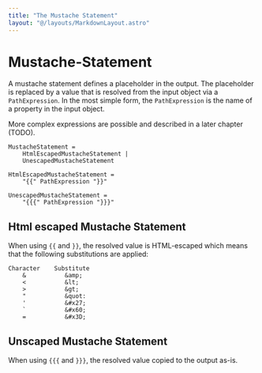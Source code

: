 ```yaml
---
title: "The Mustache Statement"
layout: "@/layouts/MarkdownLayout.astro"
---
```


# Mustache-Statement

A mustache statement defines a placeholder in the output. The placeholder is replaced by a value that is resolved from the input object
via a `PathExpression`. In the most simple form, the `PathExpression` is the name of a property in the input object.

More complex expressions are possible and described in a later chapter (TODO).

```
MustacheStatement =
    HtmlEscapedMustacheStatement |
    UnescapedMustacheStatement

HtmlEscapedMustacheStatement =
    "{{" PathExpression "}}"

UnescapedMustacheStatement =
    "{{{" PathExpression "}}}"
```

## Html escaped Mustache Statement

When using `{{` and `}}`, the resolved value is HTML-escaped which means that the following substitutions are applied:

```
Character    Substitute
    &           &amp;
    <           &lt;
    >           &gt;
    "           &quot:
    '           &#x27;
    `           &#x60;
    =           &#x3D;
```

[](./html-escaped-mustache.hb-spec.json)

## Unscaped Mustache Statement

When using `{{{` and `}}}`, the resolved value copied to the output as-is.

[](./unescaped-mustache.hb-spec.json)
